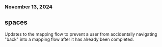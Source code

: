 ### November 13, 2024

## spaces

Updates to the mapping flow to prevent a user from accidentally navigating
"back" into a mapping flow after it has already been completed.
